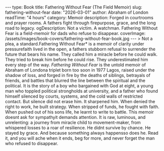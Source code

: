 --- type: Book title: Fathering Without Fear (The Field Memoir) slug: fathering-without-fear date: "2026-03-01" author: Abraham of London readTime: "4 hours" category: Memoir description: Forged in courtrooms and prayer rooms. A fathers fight through firepurpose, grace, and the long road to legacy. ogDescription: Not a victim. A watchman. Fathering Without Fear is a field-memoir for dads who refuse to disappear. coverImage: /assets/images/book-covers/fathering-without-fear-book.jpg --- > Not a plea, a standard.Fathering Without Fear* is a memoir of clarity under pressurefaith lived in the open, a fathers stubborn refusal to surrender the future that bears his name. They called him a miracle before he could walk. They tried to break him before he could rise. They underestimated him every step of the way. *Fathering Without Fear* is the untold memoir of Abraham of Londona triplet born too soon in 1977 Lagos, raised under the shadow of loss, and forged in fire by the deaths of siblings, betrayals of friends, and battles that blurred the line between the spiritual and the political. It is the story of a boy who bargained with God at eight, a young man who toppled political strongholds at university, and a father who found himself silenced by courts, systems, and the cold walls of restricted contact. But silence did not erase him. It sharpened him. When denied the right to work, he built strategy. When stripped of funds, he fought with faith. When pushed out of his sons life, he learnt to write to battle. This memoir doesnt ask for sympathyit demands attention. It is raw, luminous, and unrelenting: a journey from miracle child to movement-maker, from whispered losses to a roar of resilience. He didnt survive by chance. He stayed by grace. And because something always happensso does he. Read it, and you will ache when it ends, beg for more, and never forget the man who refused to disappear.

